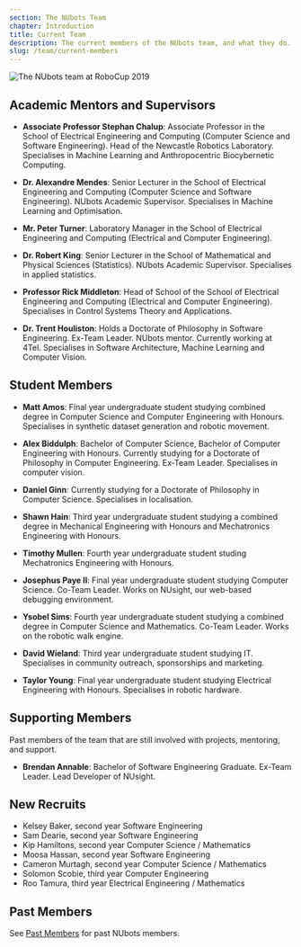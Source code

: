 ```yaml
---
section: The NUbots Team
chapter: Introduction
title: Current Team
description: The current members of the NUbots team, and what they do.
slug: /team/current-members
---
```


![The NUbots team at RoboCup 2019](./images/team-photo-robocup-2019.jpg 'The NUbots team at RoboCup 2019')

## Academic Mentors and Supervisors

- **Associate Professor Stephan Chalup**: Associate Professor in the School of Electrical Engineering and Computing (Computer Science and Software Engineering). Head of the Newcastle Robotics Laboratory. Specialises in Machine Learning and Anthropocentric Biocybernetic Computing.

- **Dr. Alexandre Mendes**: Senior Lecturer in the School of Electrical Engineering and Computing (Computer Science and Software Engineering). NUbots Academic Supervisor. Specialises in Machine Learning and Optimisation.

- **Mr. Peter Turner**: Laboratory Manager in the School of Electrical Engineering and Computing (Electrical and Computer Engineering).

- **Dr. Robert King**: Senior Lecturer in the School of Mathematical and Physical Sciences (Statistics). NUbots Academic Supervisor. Specialises in applied statistics.

- **Professor Rick Middleton**: Head of School of the School of Electrical Engineering and Computing (Electrical and Computer Engineering). Specialises in Control Systems Theory and Applications.

- **Dr. Trent Houliston**: Holds a Doctorate of Philosophy in Software Engineering. Ex-Team Leader. NUbots mentor. Currently working at 4Tel. Specialises in Software Architecture, Machine Learning and Computer Vision.

## Student Members

- **Matt Amos**: Final year undergraduate student studying combined degree in Computer Science and Computer Engineering with Honours. Specialises in synthetic dataset generation and robotic movement.

- **Alex Biddulph**: Bachelor of Computer Science, Bachelor of Computer Engineering with Honours. Currently studying for a Doctorate of Philosophy in Computer Engineering. Ex-Team Leader. Specialises in computer vision.

- **Daniel Ginn**: Currently studying for a Doctorate of Philosophy in Computer Science. Specialises in localisation.

- **Shawn Hain**: Third year undergraduate student studying a combined degree in Mechanical Engineering with Honours and Mechatronics Engineering with Honours.

- **Timothy Mullen**: Fourth year undergraduate student studing Mechatronics Engineering with Honours.

- **Josephus Paye II**: Final year undergraduate student studying Computer Science. Co-Team Leader. Works on NUsight, our web-based debugging environment.

- **Ysobel Sims**: Fourth year undergraduate student studying a combined degree in Computer Science and Mathematics. Co-Team Leader. Works on the robotic walk engine.

- **David Wieland**: Third year undergraduate student studying IT. Specialises in community outreach, sponsorships and marketing.

- **Taylor Young**: Final year undergraduate student studying Electrical Engineering with Honours. Specialises in robotic hardware.

## Supporting Members

Past members of the team that are still involved with projects, mentoring, and support.

- **Brendan Annable**: Bachelor of Software Engineering Graduate. Ex-Team Leader. Lead Developer of NUsight.

## New Recruits

- Kelsey Baker, second year Software Engineering
- Sam Dearie, second year Software Engineering
- Kip Hamiltons, second year Computer Science / Mathematics
- Moosa Hassan, second year Software Engineering
- Cameron Murtagh, second year Computer Science / Mathematics
- Solomon Scobie, third year Computer Engineering
- Roo Tamura, third year Electrical Engineering / Mathematics

## Past Members

See [Past Members](/team/past-members) for past NUbots members.
